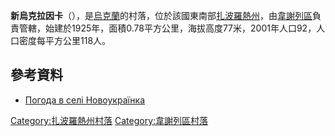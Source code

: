 {{coord|47|7|43|N|34|41|58|E|scale:100000|display=title}}

'''新烏克拉因卡'''（{{lang-uk|Новоукраїнка}}），是[[烏克蘭|烏克蘭]]的村落，位於該國東南部[[扎波羅熱州|扎波羅熱州]]，由[[韋謝列區|韋謝列區]]負責管轄，始建於1925年，面積0.78平方公里，海拔高度77米，2001年人口92，人口密度每平方公里118人。

==參考資料==
* [http://weather.in.ua/ua/zaporozhskaja/18273 Погода в селі Новоукраїнка] {{Wayback|url=http://weather.in.ua/ua/zaporozhskaja/18273 |date=20111220163753 }}

[[Category:扎波羅熱州村落|Category:扎波羅熱州村落]]
[[Category:韋謝列區村落|Category:韋謝列區村落]]


{{Zaporizhia-geo-stub}}